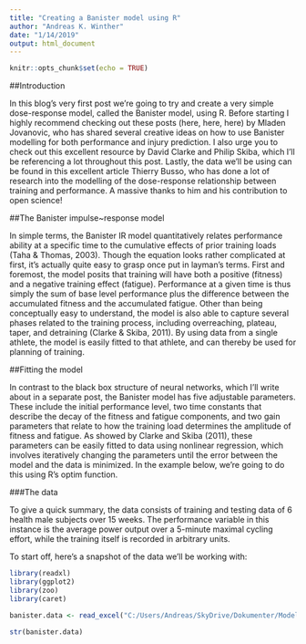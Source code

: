 ```yaml
---
title: "Creating a Banister model using R"
author: "Andreas K. Winther"
date: "1/14/2019"
output: html_document
---
```


```r
knitr::opts_chunk$set(echo = TRUE)
```

##Introduction

In this blog’s very first post we’re going to try and create a very simple dose-response model, called the Banister model, using R. Before starting I highly recommend checking out these posts (here, here, here) by Mladen Jovanovic, who has shared several creative ideas on how to use Banister modelling for both performance and injury prediction. I also urge you to check out this excellent resource by David Clarke and Philip Skiba, which I’ll be referencing a lot throughout this post. Lastly, the data we’ll be using can be found in this excellent article Thierry Busso, who has done a lot of research into the modelling of the dose-response relationship between training and performance. A massive thanks to him and his contribution to open science!

##The Banister impulse~response model

In simple terms, the Banister IR model quantitatively relates performance ability at a specific time to the cumulative effects of prior training loads (Taha & Thomas, 2003). Though the equation looks rather complicated at first, it’s actually quite easy to grasp once put in layman’s terms. First and foremost, the model posits that training will have both a positive (fitness) and a negative training effect (fatigue). Performance at a given time is thus simply the sum of base level performance plus the difference between the accumulated fitness and the accumulated fatigue. Other than being conceptually easy to understand, the model is also able to capture several phases related to the training process, including overreaching, plateau, taper, and detraining (Clarke & Skiba, 2011). By using data from a single athlete, the model is easily fitted to that athlete, and can thereby be used for planning of training.   

##Fitting the model 

In contrast to the black box structure of neural networks, which I’ll write about in a separate post, the Banister model has five adjustable parameters. These include the initial performance level, two time constants that describe the decay of the fitness and fatigue components, and two gain parameters that relate to how the training load determines the amplitude of fitness and fatigue. As showed by Clarke and Skiba (2011), these parameters can be easily fitted to data using nonlinear regression, which involves iteratively changing the parameters until the error between the model and the data is minimized. In the example below, we’re going to do this using R’s optim function.  

###The data 

To give a quick summary, the data consists of training and testing data of 6 health male subjects over 15 weeks. The performance variable in this instance is the average power output over a 5-minute maximal cycling effort, while the training itself is recorded in arbitrary units.    

To start off, here's a snapshot of the data we'll be working with:        
```r
library(readxl)
library(ggplot2)
library(zoo)
library(caret)
```
```r
banister.data <- read_excel("C:/Users/Andreas/SkyDrive/Dokumenter/ModellingInR/Busso2017su1.xlsx")
```
```r
str(banister.data)
```

